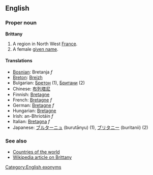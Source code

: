 ==English==

===Proper noun===
'''Brittany'''
# A region in North West [[France]].
# A female [[given name]].

====Translations====
*[[Bosnian]]: Bretanja ''f''
*[[Breton]]: [[Breizh]]
*Bulgarian: [[Бретон]] (1), [[Британи]] (2)
*Chinese: [[布列塔尼]]
*Finnish: [[Bretagne]]
*French: [[Bretagne]] ''f''
*German: [[Bretagne]] ''f''
*Hungarian: [[Bretagne]]
*Irish: an-Bhriotáin ''f''
*Italian: [[Bretagna]] ''f''
*Japanese: [[ブルターニュ]] (burutānyu) (1), [[ブリタニー]] (buritanii) (2)

===See also===
*[[Countries of the world]]
*[[w:Brittany|Wikipedia article on Brittany]]

[[Category:English exonyms]]